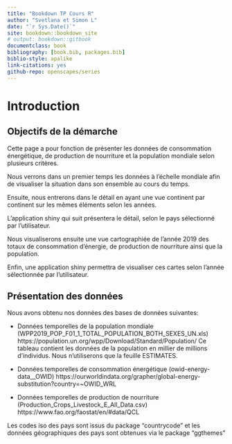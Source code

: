 ```yaml
--- 
title: "Bookdown TP Cours R"
author: "Svetlana et Simon L"
date: "`r Sys.Date()`"
site: bookdown::bookdown_site
# output: bookdown::gitbook
documentclass: book
bibliography: [book.bib, packages.bib]
biblio-style: apalike
link-citations: yes
github-repo: openscapes/series
---
```


# Introduction {#welcome}

## Objectifs de la démarche

Cette page a pour fonction de présenter les données de consommation énergétique, de production de nourriture et la population mondiale selon plusieurs critères.

Nous verrons dans un premier temps les données à l'échelle mondiale afin de visualiser la situation dans son ensemble au cours du temps.

Ensuite, nous entrerons dans le détail en ayant une vue continent par continent sur les mêmes éléments selon les années.

L'application shiny qui suit présentera le détail, selon le pays sélectionné par l'utilisateur.

Nous visualiserons ensuite une vue cartographiée de l'année 2019 des totaux de consommation d'énergie, de production de nourriture ainsi que la population.

Enfin, une application shiny permettra de visualiser ces cartes selon l'année sélectionnée par l'utilisateur.

## Présentation des données 

Nous avons obtenu nos données des bases de données suivantes:

- Données temporelles de la population mondiale (WPP2019_POP_F01_1_TOTAL_POPULATION_BOTH_SEXES_UN.xls) https://population.un.org/wpp/Download/Standard/Population/ Ce tableau contient les données de la population en millier de millions d’individus. Nous n’utiliserons que la feuille ESTIMATES.

- Données temporelles de consommation énergétique (owid-energy-data__OWID) https://ourworldindata.org/grapher/global-energy-substitution?country=~OWID_WRL

- Données temporelles de production de nourriture
(Production_Crops_Livestock_E_All_Data.csv)
https://www.fao.org/faostat/en/#data/QCL

Les codes iso des pays sont issus du package "countrycode" et les données géographiques des pays sont obtenues via le package "ggthemes"
